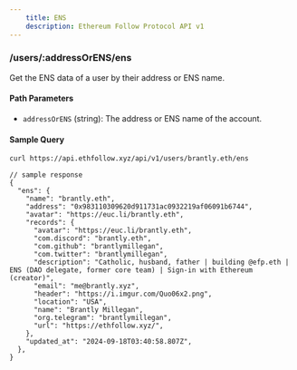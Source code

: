 ```yaml
---
    title: ENS
    description: Ethereum Follow Protocol API v1
---
```


### /users/\:addressOrENS/ens

Get the ENS data of a user by their address or ENS name.

#### Path Parameters

- `addressOrENS` (string): The address or ENS name of the account.

#### Sample Query

```sh copy
curl https://api.ethfollow.xyz/api/v1/users/brantly.eth/ens
```

```jsonc
// sample response
{
  "ens": {
    "name": "brantly.eth",
    "address": "0x983110309620d911731ac0932219af06091b6744",
    "avatar": "https://euc.li/brantly.eth",
    "records": {
      "avatar": "https://euc.li/brantly.eth",
      "com.discord": "brantly.eth",
      "com.github": "brantlymillegan",
      "com.twitter": "brantlymillegan",
      "description": "Catholic, husband, father | building @efp.eth | ENS (DAO delegate, former core team) | Sign-in with Ethereum (creator)",
      "email": "me@brantly.xyz",
      "header": "https://i.imgur.com/Quo06x2.png",
      "location": "USA",
      "name": "Brantly Millegan",
      "org.telegram": "brantlymillegan",
      "url": "https://ethfollow.xyz/",
    },
    "updated_at": "2024-09-18T03:40:58.807Z",
  },
}
```

